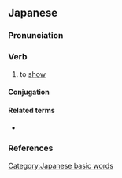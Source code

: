 ==Japanese==
{{ja-kanjitab|み|yomi=kun|sort=みせる}}

===Pronunciation===
{{ja-pron|みせる|acc=2|acc_ref=SMK2,ZAJ}}
{{ja-ojad}}

===Verb===
{{ja-verb|みせる|type=2|tr=trans}}
{{ja-vp|見る|見える|c=見せる|みる|みえる|ck=みせる}}

# to [[show]]
#: {{ja-usex|写%真を人に'''見せる'''|しゃ%しん を ひと に '''みせる'''|'''show''' someone a picture}}

====Conjugation====
{{ja-ichi|みせ}}
{{ja-conj-bungo|み|2d-s}}

====Related terms====
* {{ja-r|見る|みる}}

===References===
<references/>

[[Category:Japanese basic words]]
